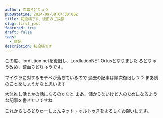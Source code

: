 ```yaml
---
author: 荒血ろどりゅう
pubDatetime: 2024-09-08T04:30:00Z
title: 初投稿です、復旧のご挨拶
slug: first_post
featured: true
draft: false
tags:
  - 雑記
description: 初投稿です
---
```


この度、lordlution.netを復旧し、LordlutionNET Ortusとなりました
ろどりゅう改め、荒血ろどりゅうです。

マイクラに対するモチベが落ちているので
過去の記事は順次復旧しつつ
まあ別のことをしようかなと思います

大体推し活とかの話になるのかなと
まあ、儲からないけど人のためになるような記事を書きたいですね

これからもろどりゅーしょんネット・オルトゥスをよろしくお願いします。
